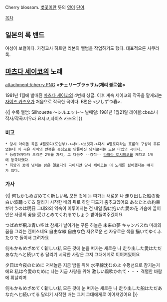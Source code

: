 Cherry blossom. [[벚꽃]]이란 뜻의 [[영어]] [[단어]].

[[목차]]
== 일본의 록 밴드 ==
여성이 보컬이다. 가정교사 히트맨 리본의 앨범을 작업하기도 했다. 대표적으론 사쿠라 록.
== [[마츠다 세이코]]의 노래 ==
attachment:/cherry.PNG
'''<チェリーブラッサム(체리 블로섬)>'''

1981년 1월에 발매된 [[마츠다 세이코]]의 4번째 싱글. 이후 계속 세이코의 작곡을 맡게되는 [[자이츠 카즈오]]가 처음으로 작곡한 곡이다. B면은 <少しずつ春>.

{{|
수록 앨범: Silhouette 〜シルエット〜
발매일: 1981년 1월21일
레이블:cbs소니
작사/작곡:미우라 요시코,자이츠 카즈오
|}}

=== 비고 ===
 * 당시 아이돌 곡은 A멜로디(도입부)->사비->브릿지->다시 A멜로디라는 흐름의 구성이 주류였는데 이 곡은 사비의 반복을 중심으로 만들어진 당시로써는 드문 타입의 곡이다.
 * 등장하자마자 오리콘 2위를 차지, 그 다음주 --강적-- [[타하라 토시히코]]를 제치고 1위에 등극하였다. 
 * 희망과 꿈에 넘치는 밝은 멜로디의 곡이지만 당시 세이코는 이 노래를 싫어했다는 얘기가 있다.

=== 가사 ===
{{{#!html
<iframe width="420" height="315" src="//www.youtube.com/embed/LnZIjEBD1C0" frameborder="0" allowfullscreen></iframe>
}}}

{{|
何もかもめざめてく新しい私
모든 것에 눈 떠가는 새로운 나
走り出した船の後白い波踊ってる
달리기 시작한 배의 뒤로 하얀 파도가 춤추고있어요
あなたとの約束が叶うのは明日
그대와의 약속이 이루어지는 건 내일
胸に抱いた愛の花
가슴에 끌어안은 사랑의 꽃을
受けとめてくれるでしょう
받아들여주겠지요

つばめが飛ぶ青い空は
참새가 날아가는 푸른 하늘은
未来の夢 キャンバスね
미래의 꿈을 그리는 캔버스네요
自由な線 自由な色
자유로운 선 자유로운 색을
描いてゆくふたりで
둘이서 그려가요

何もかもめざめてく新しい私
모든 것에 눈을 떠가는 새로운 나
走り出した愛はただあなたへと続いてる
달리기 시작한 사랑은 그저 그대에게로 이어져있어요

夕日は今夜のために
저녁놀은 지금 밤을 위해
水平線沈むのよ
수평선으로 잠기는거에요
私は今愛のために
나는 지금 사랑을 위해
激しい風吹かれて・・・
격렬한 바람에 휘날리며

何もかもめざめてく新しい私
모든 것에 눈 떠가는 새로운 나
走り出した船はただあなたへと続いてる
달리기 시작한 배는 그저 그대에게로 이어져있어요
|}}

